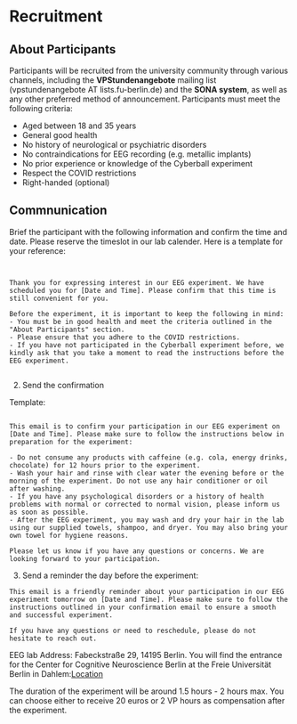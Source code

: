 # Recruitment 

## About Participants

Participants will be recruited from the university community through various channels, including the **VPStundenangebote** mailing list (vpstundenangebote AT lists.fu-berlin.de) and the **SONA system**, as well as any other preferred method of announcement.
Participants must meet the following criteria:

- Aged between 18 and 35 years
- General good health
- No history of neurological or psychiatric disorders
- No contraindications for EEG recording (e.g. metallic implants)
- No prior experience or knowledge of the Cyberball experiment
- Respect the COVID restrictions 
- Right-handed (optional)


## Commnunication

Brief the participant with the following information and confirm the time and date. Please reserve the timeslot in our lab calender. Here is a template for your reference:

```


Thank you for expressing interest in our EEG experiment. We have scheduled you for [Date and Time]. Please confirm that this time is still convenient for you. 

Before the experiment, it is important to keep the following in mind:
- You must be in good health and meet the criteria outlined in the "About Participants" section. 
- Please ensure that you adhere to the COVID restrictions. 
- If you have not participated in the Cyberball experiment before, we kindly ask that you take a moment to read the instructions before the EEG experiment.


```

2. Send the confirmation

Template:

``` 

This email is to confirm your participation in our EEG experiment on [Date and Time]. Please make sure to follow the instructions below in preparation for the experiment:

- Do not consume any products with caffeine (e.g. cola, energy drinks, chocolate) for 12 hours prior to the experiment.
- Wash your hair and rinse with clear water the evening before or the morning of the experiment. Do not use any hair conditioner or oil after washing.
- If you have any psychological disorders or a history of health problems with normal or corrected to normal vision, please inform us as soon as possible.
- After the EEG experiment, you may wash and dry your hair in the lab using our supplied towels, shampoo, and dryer. You may also bring your own towel for hygiene reasons.

Please let us know if you have any questions or concerns. We are looking forward to your participation.

```

3. Send a reminder the day before the experiment:

```
This email is a friendly reminder about your participation in our EEG experiment tomorrow on [Date and Time]. Please make sure to follow the instructions outlined in your confirmation email to ensure a smooth and successful experiment.

If you have any questions or need to reschedule, please do not hesitate to reach out.

```

EEG lab Address: Fabeckstraße 29, 14195 Berlin. You will find the entrance for the Center for Cognitive Neuroscience Berlin at the Freie Universität Berlin in Dahlem:[Location](https://drive.google.com/file/d/1jiB0JLVbwmrigVCtHYmEiC8I5562PoKL/view?usp=sharing)


The duration of the experiment will be around 1.5 hours - 2 hours max. You can choose either to receive 20 euros or 2 VP hours as compensation after the experiment.
